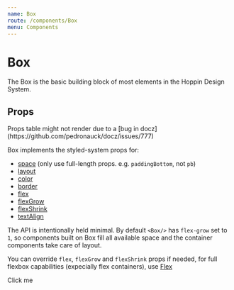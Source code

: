 ```yaml
---
name: Box
route: /components/Box
menu: Components
---
```



# Box

The Box is the basic building block of most elements in the Hoppin Design System.

## Props

<Props of={Box} />
Props table might not render due to a [bug in docz](https://github.com/pedronauck/docz/issues/777)

Box implements the styled-system props for:

- [space](https://styled-system.com/api#space) (only use full-length props. e.g. `paddingBottom`, not `pb`)
- [layout](https://styled-system.com/api#layout)
- [color](https://styled-system.com/api#color)
- [border](https://styled-system.com/api#border)
- [flex](https://styled-system.com/api#flex)
- [flexGrow](https://styled-system.com/api#flexGrow)
- [flexShrink](https://styled-system.com/api#flexShrink)
- [textAlign](https://styled-system.com/api#textAlign)

The API is intentionally held minimal. By default `<Box/>` has `flex-grow` set to `1`, so components built on Box fill all available space and the container components take care of layout.

You can override `flex`, `flexGrow` and `flexShrink` props if needed, for full flexbox capabilities (expecially flex containers), use [Flex](/components/Flex)

<Playground>
  <Box
    width={300}
    padding="1rem"
    bg="neutral.lighter"
    border="1px solid"
    borderColor="primary"
  >
    Click me
  </Box>
</Playground>
